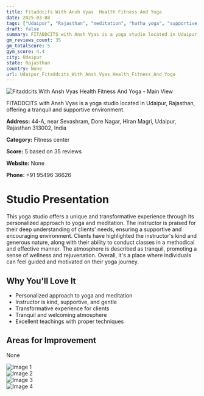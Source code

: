```yaml
---
title: Fitaddcits With Ansh Vyas  Health Fitness And Yoga
date: 2025-03-08
tags: ["Udaipur", "Rajasthan", "meditation", "hatha yoga", "supportive atmosphere", "transformative experience", "Udaipur"]  
draft: false
summary: FITADDCITS with Ansh Vyas is a yoga studio located in Udaipur, Rajasthan, offering a tranquil and supportive environment.
gm_reviews_count: 35
gm_totalScore: 5
gym_score: 4.4
city: Udaipur
state: Rajasthan
country: None
url: Udaipur_Fitaddcits_With_Ansh_Vyas_Health_Fitness_And_Yoga
---
```


<div className="aspect-[16/9] relative my-8">
  <img 
    src="https://lh5.googleusercontent.com/p/AF1QipMS1gEwiw9OnPpjSkdSOfCzuzYbDKjDW1WAMo67=w1920-h1080-k-no"
    alt="Fitaddcits With Ansh Vyas  Health Fitness And Yoga - Main View"
    className="object-cover absolute inset-0 w-full h-full rounded-lg"
  />
</div>

FITADDCITS with Ansh Vyas is a yoga studio located in Udaipur, Rajasthan, offering a tranquil and supportive environment.

**Address:** 44-A, near Sevashram, Dore Nagar, Hiran Magri, Udaipur, Rajasthan 313002, India

**Category:** Fitness center

**Score:** 5 based on 35 reviews

**Website:** None

**Phone:** +91 95496 36626

# Studio Presentation

This yoga studio offers a unique and transformative experience through its personalized approach to yoga and meditation. The instructor is praised for their deep understanding of clients' needs, ensuring a supportive and encouraging environment. Clients have highlighted the instructor's kind and generous nature, along with their ability to conduct classes in a methodical and effective manner. The atmosphere is described as tranquil, promoting a sense of wellness and rejuvenation. Overall, it's a place where individuals can feel guided and motivated on their yoga journey.



## Why You'll Love It

- Personalized approach to yoga and meditation
- Instructor is kind, supportive, and gentle
- Transformative experience for clients
- Tranquil and welcoming atmosphere
- Excellent teachings with proper techniques

## Areas for Improvement

None

<div className="grid grid-cols-1 xl:grid-cols-2 gap-4 my-8">
<div className="aspect-[4/3] relative"><img src="https://lh3.googleusercontent.com/p/AF1QipOt9NdEIqfVhZ3SqSpc5Lekc8k4qV2t_U-H7lCF=w1920-h1080-k-no" alt="Image 1" className="object-cover absolute inset-0 w-full h-full rounded-lg" /></div>
<div className="aspect-[4/3] relative"><img src="https://lh5.googleusercontent.com/p/AF1QipMVs1h_Dn7ibtK7LDbwV-MnSyxNptSnxAXEPfN5=w1920-h1080-k-no" alt="Image 2" className="object-cover absolute inset-0 w-full h-full rounded-lg" /></div>
<div className="aspect-[4/3] relative"><img src="https://lh5.googleusercontent.com/p/AF1QipNllZ5f8im65xTnJn5KPU3FRJ49Ja3IqKIKgNrj=w1920-h1080-k-no" alt="Image 3" className="object-cover absolute inset-0 w-full h-full rounded-lg" /></div>
<div className="aspect-[4/3] relative"><img src="https://lh5.googleusercontent.com/p/AF1QipMxZ2YnX83UnaYk_hEykGBOJ10TE69qyou8eoH3=w1920-h1080-k-no" alt="Image 4" className="object-cover absolute inset-0 w-full h-full rounded-lg" /></div>
</div>